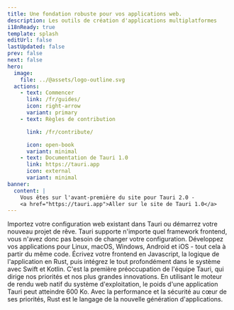 ```yaml
---
title: Une fondation robuste pour vos applications web.
description: Les outils de création d'applications multiplatformes
i18nReady: true
template: splash
editUrl: false
lastUpdated: false
prev: false
next: false
hero:
  image:
    file: ../@assets/logo-outline.svg
  actions:
    - text: Commencer
      link: /fr/guides/
      icon: right-arrow
      variant: primary
    - text: Règles de contribution

      link: /fr/contribute/

      icon: open-book
      variant: minimal
    - text: Documentation de Tauri 1.0
      link: https://tauri.app
      icon: external
      variant: minimal
banner:
  content: |
    Vous êtes sur l'avant-première du site pour Tauri 2.0 -
    <a href="https://tauri.app">Aller sur le site de Tauri 1.0</a>
---
```



<div class="hero-bg">
	<div class="bg-logo"></div>
	<div class="bg-grad"></div>
	<div class="bg-grad-red"></div>
</div>

<CardGrid stagger>
	<Card title="Frontend Indépendant" icon="rocket">
		Importez votre configuration web existant dans Tauri ou démarrez votre
		nouveau projet de rêve. Tauri supporte n'importe quel framework frontend,
		vous n'avez donc pas besoin de changer votre configuration.
	</Card>
	<Card title="Multiplatforme" icon="rocket">
		Développez vos applications pour Linux, macOS, Windows, Android et iOS -
		tout cela à partir du même code.
	</Card>
	<Card title="Communication Inter-Processus" icon="rocket">
		Écrivez votre frontend en Javascript, la logique de l'application en Rust,
		puis intégrez le tout profondément dans le système avec Swift et Kotlin.
	</Card>
	<Card title="Sécurité Maximale" icon="rocket">
		C'est la première préoccupation de l'équipe Tauri, qui dirige nos priorités
		et nos plus grandes innovations.
	</Card>
	<Card title="Poids Minimal" icon="rocket">
		En utilisant le moteur de rendu web natif du système d'exploitation, le
		poids d'une application Tauri peut atteindre 600 Ko.
	</Card>
	<Card title="Fonctionne avec Rust" icon="rocket">
		Avec la performance et la sécurité au cœur de ses priorités, Rust est le
		langage de la nouvelle génération d'applications.
	</Card>
</CardGrid>
